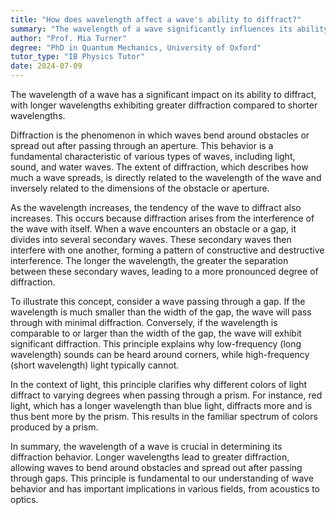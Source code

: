 ```yaml
---
title: "How does wavelength affect a wave's ability to diffract?"
summary: "The wavelength of a wave significantly influences its ability to diffract, with longer wavelengths diffracting more than shorter ones."
author: "Prof. Mia Turner"
degree: "PhD in Quantum Mechanics, University of Oxford"
tutor_type: "IB Physics Tutor"
date: 2024-07-09
---
```


The wavelength of a wave has a significant impact on its ability to diffract, with longer wavelengths exhibiting greater diffraction compared to shorter wavelengths.

Diffraction is the phenomenon in which waves bend around obstacles or spread out after passing through an aperture. This behavior is a fundamental characteristic of various types of waves, including light, sound, and water waves. The extent of diffraction, which describes how much a wave spreads, is directly related to the wavelength of the wave and inversely related to the dimensions of the obstacle or aperture.

As the wavelength increases, the tendency of the wave to diffract also increases. This occurs because diffraction arises from the interference of the wave with itself. When a wave encounters an obstacle or a gap, it divides into several secondary waves. These secondary waves then interfere with one another, forming a pattern of constructive and destructive interference. The longer the wavelength, the greater the separation between these secondary waves, leading to a more pronounced degree of diffraction.

To illustrate this concept, consider a wave passing through a gap. If the wavelength is much smaller than the width of the gap, the wave will pass through with minimal diffraction. Conversely, if the wavelength is comparable to or larger than the width of the gap, the wave will exhibit significant diffraction. This principle explains why low-frequency (long wavelength) sounds can be heard around corners, while high-frequency (short wavelength) light typically cannot.

In the context of light, this principle clarifies why different colors of light diffract to varying degrees when passing through a prism. For instance, red light, which has a longer wavelength than blue light, diffracts more and is thus bent more by the prism. This results in the familiar spectrum of colors produced by a prism.

In summary, the wavelength of a wave is crucial in determining its diffraction behavior. Longer wavelengths lead to greater diffraction, allowing waves to bend around obstacles and spread out after passing through gaps. This principle is fundamental to our understanding of wave behavior and has important implications in various fields, from acoustics to optics.
    